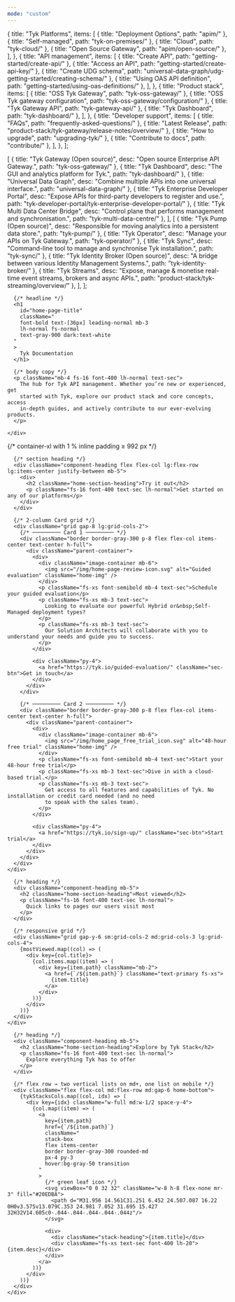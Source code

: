 ```yaml
---
mode: "custom"
---
```

  {
    title: "Tyk Platforms",
    items: [
      { title: "Deployment Options",            path: "apim/" },
      { title: "Self-managed",                  path: "tyk-on-premises/" },
      { title: "Cloud",                         path: "tyk-cloud/" },
      { title: "Open Source Gateway",           path: "apim/open-source/" },
    ],
  },
  {
    title: "API management",
    items: [
      { title: "Create API",                    path: "getting-started/create-api/" },
      { title: "Access an API",                 path: "getting-started/create-api-key/" },
      { title: "Create UDG schema",             path: "universal-data-graph/udg-getting-started/creating-schema/" },
      { title: "Using OAS API definition",      path: "getting-started/using-oas-definitions/" },
    ],
  },
  {
    title: "Product stack",
    items: [
      { title: "OSS Tyk Gateway",               path: "tyk-oss-gateway/" },
      { title: "OSS Tyk gateway configuration", path: "tyk-oss-gateway/configuration/" },
      { title: "Tyk Gateway API",               path: "tyk-gateway-api/" },
      { title: "Tyk Dashboard",                 path: "tyk-dashboard/" },
    ],
  },
  {
    title: "Developer support",
    items: [
      { title: "FAQs",                          path: "frequently-asked-questions/" },
      { title: "Latest Release",                path: "product-stack/tyk-gateway/release-notes/overview/" },
      { title: "How to upgrade",                path: "upgrading-tyk/" },
      { title: "Contribute to docs",            path: "contribute/" },
    ],
  },
];

  [
    { title: "Tyk Gateway (Open source)",          desc: "Open source Enterprise API Gateway.",                                         path: "tyk-oss-gateway/" },
    { title: "Tyk Dashboard",                      desc: "The GUI and analytics platform for Tyk.",                                    path: "tyk-dashboard/" },
    { title: "Universal Data Graph",               desc: "Combine multiple APIs into one universal interface.",                        path: "universal-data-graph/" },
    { title: "Tyk Enterprise Developer Portal",    desc: "Expose APIs for third-party developers to register and use.",                path: "tyk-developer-portal/tyk-enterprise-developer-portal/" },
    { title: "Tyk Multi Data Center Bridge",       desc: "Control plane that performs management and synchronisation.",                path: "tyk-multi-data-centre/" },
  ],
  [
    { title: "Tyk Pump (Open source)",             desc: "Responsible for moving analytics into a persistent data store.",             path: "tyk-pump/" },
    { title: "Tyk Operator",                       desc: "Manage your APIs on Tyk Gateway.",                                           path: "tyk-operator/" },
    { title: "Tyk Sync",                           desc: "Command-line tool to manage and synchronise Tyk installation.",              path: "tyk-sync/" },
    { title: "Tyk Identity Broker (Open source)",  desc: "A bridge between various Identity Management Systems.",                      path: "tyk-identity-broker/" },
    { title: "Tyk Streams",                        desc: "Expose, manage & monetise real-time event streams, brokers and async APIs.", path: "product-stack/tyk-streaming/overview/" },
  ],
];

<div className="home-container">

  <div className="banner border border-[#dee2e6]  overflow-hidden">
    <div className="max-w-7xl mx-auto px-4 lg:px-[1%] py-8 section-padding">

      {/* headline */}
      <h1
        id="home-page-title"
        className="
        font-bold text-[36px] leading-normal mb-3
        lh-normal fs-normal
        text-gray-900 dark:text-white
      "
      >
        Tyk Documentation
      </h1>

      {/* body copy */}
      <p className="mb-4 fs-16 font-400 lh-normal text-sec">
        The hub for Tyk API management. Whether you’re new or experienced, get
        started with Tyk, explore our product stack and core concepts, access
        in-depth guides, and actively contribute to our ever-evolving products.
      </p>

    </div>
  </div>
  <section className="home-section mt-10">
    {/* container-xl with 1 % inline padding ≥ 992 px */}
    <div className="max-w-7xl mx-auto px-4 lg:px-[1%]">

      {/* section heading */}
      <div className="component-heading flex flex-col lg:flex-row lg:items-center justify-between mb-5">
        <div>
          <h2 className="home-section-heading">Try it out</h2>
          <p className="fs-16 font-400 text-sec lh-normal">Get started on any of our platforms</p>
        </div>
      </div>

      {/* 2-column Card grid */}
      <div className="grid gap-8 lg:grid-cols-2">
        {/* ───────── Card 1 ───────── */}
        <div className="border border-gray-300 p-8 flex flex-col items-center text-center h-full">
          <div className="parent-container">
            <div>
              <div className="image-container mb-6">
                <img src="/img/home-page-review-icon.svg" alt="Guided evaluation" className="home-img" />
              </div>
              <p className="fs-xs font-semibold mb-4 text-sec">Schedule your guided evaluation</p>
              <p className="fs-xs mb-3 text-sec">
                Looking to evaluate our powerful Hybrid or&nbsp;Self-Managed deployment types?
              </p>
              <p className="fs-xs mb-3 text-sec">
                Our Solution Architects will collaborate with you to understand your needs and guide you to success.
              </p>
            </div>

            <div className="py-4">
              <a href="https://tyk.io/guided-evaluation/" className="sec-btn">Get in touch</a>
            </div>
          </div>
        </div>

        {/* ───────── Card 2 ───────── */}
        <div className="border border-gray-300 p-8 flex flex-col items-center text-center h-full">
          <div className="parent-container">
            <div>
              <div className="image-container mb-6">
                <img src="/img/home_page_free_trial_icon.svg" alt="48-hour free trial" className="home-img" />
              </div>
              <p className="fs-xs font-semibold mb-4 text-sec">Start your 48-hour free trial</p>
              <p className="fs-xs mb-3 text-sec">Dive in with a cloud-based trial.</p>
              <p className="fs-xs mb-3 text-sec">
                Get access to all features and capabilities of Tyk. No installation or credit card needed (and no need
                to speak with the sales team).
              </p>
            </div>

            <div className="py-4">
              <a href="https://tyk.io/sign-up/" className="sec-btn">Start trial</a>
            </div>
          </div>
        </div>
      </div>
    </div>
  </section>

  <section className="home-section mt-10">
    <div className="max-w-7xl mx-auto px-4 lg:px-[1%]">

      {/* heading */}
      <div className="component-heading mb-5">
        <h2 className="home-section-heading">Most viewed</h2>
        <p className="fs-16 font-400 text-sec lh-normal">
          Quick links to pages our users visit most
        </p>
      </div>

      {/* responsive grid */}
      <div className="grid gap-y-6 sm:grid-cols-2 md:grid-cols-3 lg:grid-cols-4">
        {mostViewed.map((col) => (
          <div key={col.title}>
            {col.items.map((item) => (
              <div key={item.path} className="mb-2">
                <a href={`/${item.path}`} className="text-primary fs-xs">
                  {item.title}
                </a>
              </div>
            ))}
          </div>
        ))}
      </div>
    </div>
  </section>

  <section className="home-section explore-section mt-10">
    <div className="max-w-7xl mx-auto px-4 lg:px-[1%]">

      {/* heading */}
      <div className="component-heading mb-5">
        <h2 className="home-section-heading">Explore by Tyk Stack</h2>
        <p className="fs-16 font-400 text-sec lh-normal">
          Explore everything Tyk has to offer
        </p>
      </div>

      {/* flex row → two vertical lists on md+, one list on mobile */}
      <div className="flex flex-col md:flex-row md:gap-6 home-bottom">
        {tykStacksCols.map((col, idx) => (
          <div key={idx} className="w-full md:w-1/2 space-y-4">
            {col.map((item) => (
              <a
                key={item.path}
                href={`/${item.path}`}
                className="
                stack-box
                flex items-center
                border border-gray-300 rounded-md
                px-4 py-3
                hover:bg-gray-50 transition
              "
              >
                {/* green leaf icon */}
                <svg viewBox="0 0 32 32" className="w-8 h-8 flex-none mr-3" fill="#20EDBA">
                  <path d="M31.956 14.561C31.251 6.452 24.507.087 16.22 0H0v3.575v13.079C.353 24.981 7.052 31.695 15.427 32H32V14.605c0-.044-.044-.044-.044-.044z"/>
                </svg>

                <div>
                  <div className="stack-heading">{item.title}</div>
                  <div className="fs-xs text-sec font-400 lh-20">{item.desc}</div>
                </div>
              </a>
            ))}
          </div>
        ))}
      </div>
    </div>
  </section>

  <Footer />

</div>
